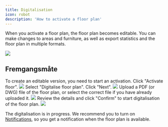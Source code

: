 ```yaml
---
title: Digitalisation
icon: robot
description: 'How to activate a floor plan'
---
```


When you activate a floor plan, the floor plan becomes editable. You can make changes to areas and furniture, as well as export statistics and the floor plan in multiple formats.

<Frame type="ghost" caption="Example of an activated floor plan in the editing tool.">
    <img src="/images/dashboard/digitalisation/digitalisation.png" />
</Frame>

## Fremgangsmåte

<Steps>
    <Step title="Activate floor">
        To create an editable version, you need to start an activation. Click "Activate floor".
        <Frame type="ghost">
            <img src="/images/dashboard/digitalisation/step-1.png" />
        </Frame>
    </Step>
    <Step title="Select 'Digitalisation'">
        Select "Digitalise floor plan". Click "Next".
        <Frame type="ghost">
            <img src="/images/dashboard/digitalisation/step-2.png" />
        </Frame>
    </Step>
    <Step title="Upload file">
        Upload a PDF (or DWG) file of the floor plan, or select the correct file if you have already uploaded it.
        <Frame type="ghost">
            <img src="/images/dashboard/digitalisation/step-3.png" />
        </Frame>
    </Step>
    <Step title="Confirm digitalisation">
        Review the details and click "Confirm" to start digitalisation of the floor plan.
        <Frame type="ghost">
            <img src="/images/dashboard/digitalisation/step-4.png" />
        </Frame>
    </Step>
</Steps>

The digitalisation is in progress. We recommend you to turn on [Notifications](/pages/dashboard/settings/notifications), so you get a notification when the floor plan is available.
